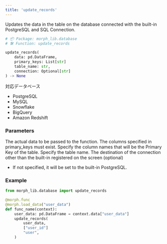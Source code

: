 ```yaml
---
title: 'update_records'
---
```


Updates the data in the table on the database connected with the built-in PostgreSQL and SQL Connection.

```python morph_lib.database
# 📦 Package: morph_lib.database
# 🛠️ Function: update_records

update_records(
	data: pd.DataFrame,
	primary_keys: List[str]
	table_name: str,
	connection: Optional[str]
) -> None
```

対応データベース

- PostgreSQL
- MySQL
- Snowflake
- BigQuery
- Amazon Redshift

### Parameters
<ParamField body="data" type="pd.DataFrame" required>
The actual data to be passed to the function. The columns specified in primary_keys must exist.
</ParamField>

<ParamField body="primary_keys" type="List[str]" required>
Specify the column names that will be the Primary Key of the table.
</ParamField>

<ParamField body="table_name" type="str" required>
Specify the table name.
</ParamField>

<ParamField body="connection" type="str">
The destination of the connection other than the built-in registered on the screen (optional)

* If not specified, it will be set to the built-in PostgreSQL.
</ParamField>

### Example

```python
from morph_lib.database import update_records

@morph.func
@morph.load_data("user_data")
def func_name(context):
	user_data: pd.DataFrame = context.data["user_data"]
	update_records(
		user_data,
		["user_id"]
		"user",
	)
```